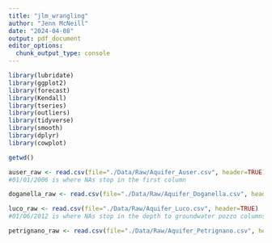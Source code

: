 ```yaml
---
title: "jlm_wrangling"
author: "Jenn McNeill"
date: "2024-04-08"
output: pdf_document
editor_options: 
  chunk_output_type: console
---
```


```r

library(lubridate)
library(ggplot2)
library(forecast)  
library(Kendall)
library(tseries)
library(outliers)
library(tidyverse)
library(smooth)
library(dplyr)
library(cowplot)

```

```r

getwd()

auser_raw <- read.csv(file="./Data/Raw/Aquifer_Auser.csv", header=TRUE)
#01/01/2006 is where NAs stop in the first column

doganella_raw <- read.csv(file="./Data/Raw/Aquifer_Doganella.csv", header=TRUE)

luco_raw <- read.csv(file="./Data/Raw/Aquifer_Luco.csv", header=TRUE)
#01/06/2012 is where NAs stop in the depth to groundwater pozzo columns

petrignano_raw <- read.csv(file="./Data/Raw/Aquifer_Petrignano.csv", header=TRUE)

```




